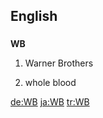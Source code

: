 ==English==

==={{initialism}}===
'''WB'''

#Warner Brothers
# {{medicine}} whole blood

[[de:WB]]
[[ja:WB]]
[[tr:WB]]